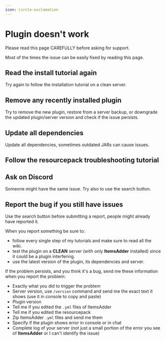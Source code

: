 ```yaml
---
icon: circle-exclamation
---
```


# Plugin doesn't work


<Warning>
Please read this page CAREFULLY before asking for support.

Most of the times the issue can be easily fixed by reading this page.
</Warning>


## Read the install tutorial again

Try again to follow the installation tutorial on a clean server.


<Card title="First Install" icon="text" href="/plugin-usage/first-install" horizontal>
</Card>


## Remove any recently installed plugin

Try to remove the new plugin, restore from a server backup, or downgrade the updated plugin/server version and check if the issue persists.

## Update all dependencies

Update all dependencies, sometimes outdated JARs can cause issues.

## Follow the resourcepack troubleshooting tutorial


<Card title="Identify Why Textures Are Not Shown" icon="text" href="/identify-why-textures-are-not-shown" horizontal>
</Card>


## Ask on Discord

Someone might have the same issue. Try also to use the search button.

## **Report the bug if you still have issues**


<Warning>
Use the search button before submitting a report, people might already have reported it.
</Warning>


When you report something be sure to:

* follow every single step of my tutorials and make sure to read all the wiki.&#x20;
* test the plugin on a **CLEAN** server (with only **ItemsAdder** installed) since it could be a plugin interfering.
* use the latest version of the plugin, its dependencies and server.

If the problem persists, and you think it's a bug, send me these information when you report the problem:

* Exactly what you did to trigger the problem
* Server version, use `/version` command and send me the exact text it shows (use it in console to copy and paste)
* Plugin version
* Tell me if you edited the `.yml` files of ItemsAdder
* Tell me if you edited the resourcepack
* Zip ItemsAdder `.yml` files and send me them
* Specify if the plugin shows error in console or in chat
* Complete log of your server (not just a small portion of the error you see of **ItemsAdder** or I can't identify the issue)


<Card title="Issues" icon="link" href="https://github.com/PluginBugs/Issues-ItemsAdder/issues" horizontal></Card>

